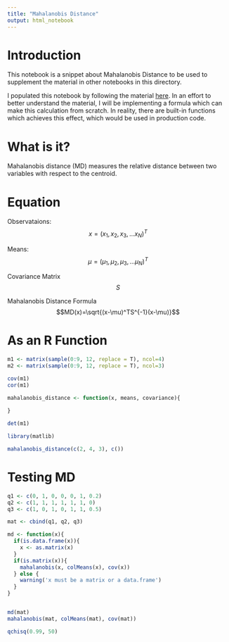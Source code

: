 ```yaml
---
title: "Mahalanobis Distance"
output: html_notebook
---
```


# Introduction

This notebook is a snippet about Mahalanobis Distance to be used to supplement the material in other notebooks in this directory.

I populated this notebook by following the material [here](https://www.analyticsindiamag.com/understanding-mahalanobis-distance-and-its-use-cases/). In an effort to better understand the material, I will be implementing a formula which can make this calculation from scratch. In reality, there are built-in functions which achieves this effect, which would be used in production code.

# What is it?

Mahalanobis distance (MD) measures the relative distance between two variables with respect to the centroid.

# Equation

Observataions:
$$x = (x_1,x_2,x_3,...x_N)^T$$

Means:
$$\mu=(\mu_1,\mu_2,\mu_3,...\mu_N)^T$$

Covariance Matrix $$S$$

Mahalanobis Distance Formula
$$MD(x)=\sqrt{(x-\mu)^TS^{-1}(x-\mu)}$$

# As an R Function

```r
m1 <- matrix(sample(0:9, 12, replace = T), ncol=4)
m2 <- matrix(sample(0:9, 12, replace = T), ncol=3)

cov(m1)
cor(m1)

mahalanobis_distance <- function(x, means, covariance){
  
}

det(m1)

library(matlib)

mahalanobis_distance(c(2, 4, 3), c())

```

# Testing MD

```r

q1 <- c(0, 1, 0, 0, 0, 1, 0.2)
q2 <- c(1, 1, 1, 1, 1, 1, 0)
q3 <- c(1, 0, 1, 0, 1, 1, 0.5)

mat <- cbind(q1, q2, q3)

md <- function(x){
  if(is.data.frame(x)){
    x <- as.matrix(x)
  }
  if(is.matrix(x)){
    mahalanobis(x, colMeans(x), cov(x))
  } else {
    warning('x must be a matrix or a data.frame')
  }
}


md(mat)
mahalanobis(mat, colMeans(mat), cov(mat))

qchisq(0.99, 50)


```




















